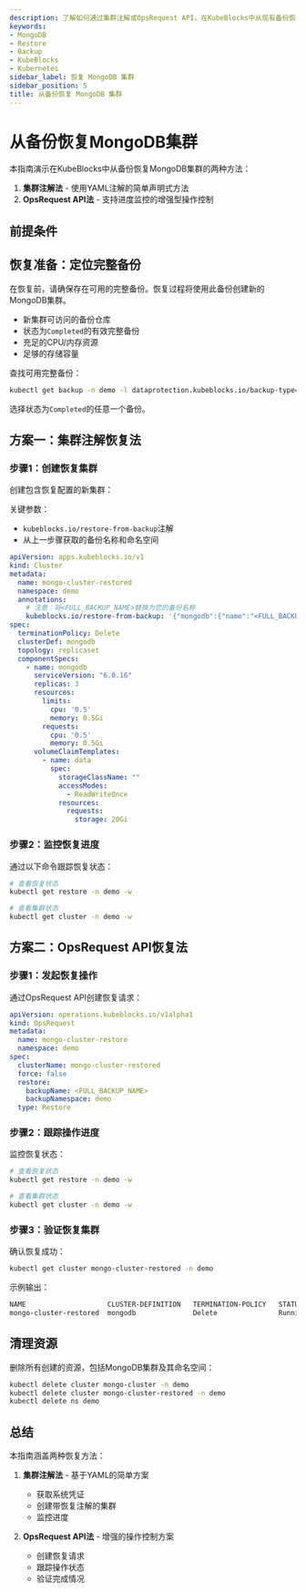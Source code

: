 ```yaml
---
description: 了解如何通过集群注解或OpsRequest API，在KubeBlocks中从现有备份恢复一个新的MongoDB集群。
keywords:
- MongoDB
- Restore
- Backup
- KubeBlocks
- Kubernetes
sidebar_label: 恢复 MongoDB 集群
sidebar_position: 5
title: 从备份恢复 MongoDB 集群
---
```


# 从备份恢复MongoDB集群

本指南演示在KubeBlocks中从备份恢复MongoDB集群的两种方法：

1. **集群注解法** - 使用YAML注解的简单声明式方法
2. **OpsRequest API法** - 支持进度监控的增强型操作控制

## 前提条件


<Prerequisites />

## 恢复准备：定位完整备份
在恢复前，请确保存在可用的完整备份。恢复过程将使用此备份创建新的MongoDB集群。

- 新集群可访问的备份仓库
- 状态为`Completed`的有效完整备份
- 充足的CPU/内存资源
- 足够的存储容量

查找可用完整备份：

```bash
kubectl get backup -n demo -l dataprotection.kubeblocks.io/backup-type=Full,app.kubernetes.io/instance=mongo-cluster # 获取完整备份列表
```

选择状态为`Completed`的任意一个备份。

## 方案一：集群注解恢复法

### 步骤1：创建恢复集群
创建包含恢复配置的新集群：

关键参数：
- `kubeblocks.io/restore-from-backup`注解
- 从上一步骤获取的备份名称和命名空间


```yaml
apiVersion: apps.kubeblocks.io/v1
kind: Cluster
metadata:
  name: mongo-cluster-restored
  namespace: demo
  annotations:
    # 注意：将<FULL_BACKUP_NAME>替换为您的备份名称
    kubeblocks.io/restore-from-backup: '{"mongodb":{"name":"<FULL_BACKUP_NAME>","namespace":"demo","volumeRestorePolicy":"Parallel"}}'
spec:
  terminationPolicy: Delete
  clusterDef: mongodb
  topology: replicaset
  componentSpecs:
    - name: mongodb
      serviceVersion: "6.0.16"
      replicas: 3
      resources:
        limits:
          cpu: '0.5'
          memory: 0.5Gi
        requests:
          cpu: '0.5'
          memory: 0.5Gi
      volumeClaimTemplates:
        - name: data
          spec:
            storageClassName: ""
            accessModes:
              - ReadWriteOnce
            resources:
              requests:
                storage: 20Gi
```

### 步骤2：监控恢复进度
通过以下命令跟踪恢复状态：

```bash
# 查看恢复状态
kubectl get restore -n demo -w

# 查看集群状态
kubectl get cluster -n demo -w
```

## 方案二：OpsRequest API恢复法

### 步骤1：发起恢复操作
通过OpsRequest API创建恢复请求：

```yaml
apiVersion: operations.kubeblocks.io/v1alpha1
kind: OpsRequest
metadata:
  name: mongo-cluster-restore
  namespace: demo
spec:
  clusterName: mongo-cluster-restored
  force: false
  restore:
    backupName: <FULL_BACKUP_NAME>
    backupNamespace: demo
  type: Restore
```

### 步骤2：跟踪操作进度
监控恢复状态：

```bash
# 查看恢复状态
kubectl get restore -n demo -w

# 查看集群状态
kubectl get cluster -n demo -w
```

### 步骤3：验证恢复集群
确认恢复成功：
```bash
kubectl get cluster mongo-cluster-restored -n demo
```
示例输出：
```bash
NAME                    CLUSTER-DEFINITION   TERMINATION-POLICY   STATUS    AGE
mongo-cluster-restored  mongodb              Delete               Running   3m3s
```


## 清理资源
删除所有创建的资源，包括MongoDB集群及其命名空间：

```bash
kubectl delete cluster mongo-cluster -n demo
kubectl delete cluster mongo-cluster-restored -n demo
kubectl delete ns demo
```

## 总结

本指南涵盖两种恢复方法：

1. **集群注解法** - 基于YAML的简单方案
   - 获取系统凭证
   - 创建带恢复注解的集群
   - 监控进度

2. **OpsRequest API法** - 增强的操作控制方案
   - 创建恢复请求
   - 跟踪操作状态
   - 验证完成情况